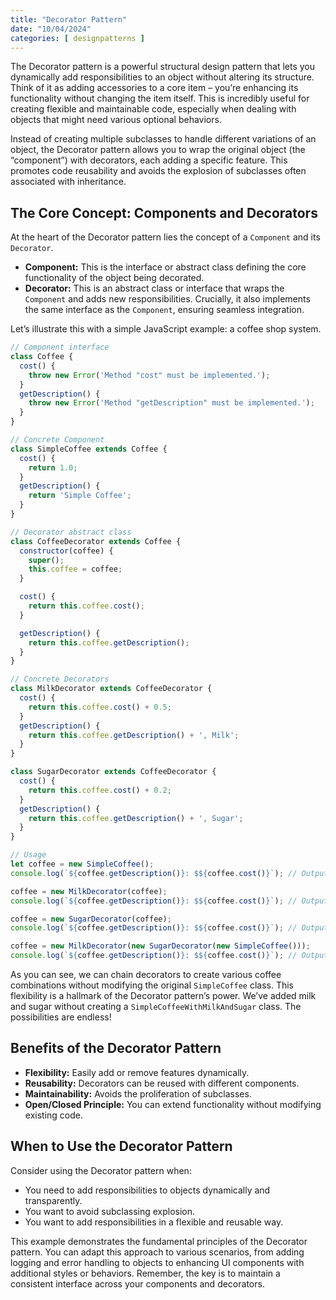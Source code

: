 ```yaml
---
title: "Decorator Pattern"
date: "10/04/2024"
categories: [ designpatterns ]
---
```


The Decorator pattern is a powerful structural design pattern that lets you dynamically add responsibilities to an object without altering its structure.  Think of it as adding accessories to a core item – you're enhancing its functionality without changing the item itself.  This is incredibly useful for creating flexible and maintainable code, especially when dealing with objects that might need various optional behaviors.

Instead of creating multiple subclasses to handle different variations of an object, the Decorator pattern allows you to wrap the original object (the "component") with decorators, each adding a specific feature.  This promotes code reusability and avoids the explosion of subclasses often associated with inheritance.

##  The Core Concept: Components and Decorators

At the heart of the Decorator pattern lies the concept of a `Component` and its `Decorator`.

* **Component:**  This is the interface or abstract class defining the core functionality of the object being decorated.
* **Decorator:** This is an abstract class or interface that wraps the `Component` and adds new responsibilities.  Crucially, it also implements the same interface as the `Component`, ensuring seamless integration.

Let's illustrate this with a simple JavaScript example: a coffee shop system.


```javascript
// Component interface
class Coffee {
  cost() {
    throw new Error('Method "cost" must be implemented.');
  }
  getDescription() {
    throw new Error('Method "getDescription" must be implemented.');
  }
}

// Concrete Component
class SimpleCoffee extends Coffee {
  cost() {
    return 1.0;
  }
  getDescription() {
    return 'Simple Coffee';
  }
}

// Decorator abstract class
class CoffeeDecorator extends Coffee {
  constructor(coffee) {
    super();
    this.coffee = coffee;
  }

  cost() {
    return this.coffee.cost();
  }

  getDescription() {
    return this.coffee.getDescription();
  }
}

// Concrete Decorators
class MilkDecorator extends CoffeeDecorator {
  cost() {
    return this.coffee.cost() + 0.5;
  }
  getDescription() {
    return this.coffee.getDescription() + ', Milk';
  }
}

class SugarDecorator extends CoffeeDecorator {
  cost() {
    return this.coffee.cost() + 0.2;
  }
  getDescription() {
    return this.coffee.getDescription() + ', Sugar';
  }
}

// Usage
let coffee = new SimpleCoffee();
console.log(`${coffee.getDescription()}: $${coffee.cost()}`); // Output: Simple Coffee: $1

coffee = new MilkDecorator(coffee);
console.log(`${coffee.getDescription()}: $${coffee.cost()}`); // Output: Simple Coffee, Milk: $1.5

coffee = new SugarDecorator(coffee);
console.log(`${coffee.getDescription()}: $${coffee.cost()}`); // Output: Simple Coffee, Milk, Sugar: $1.7

coffee = new MilkDecorator(new SugarDecorator(new SimpleCoffee()));
console.log(`${coffee.getDescription()}: $${coffee.cost()}`); // Output: Simple Coffee, Sugar, Milk: $1.7
```

As you can see, we can chain decorators to create various coffee combinations without modifying the original `SimpleCoffee` class.  This flexibility is a hallmark of the Decorator pattern's power.  We've added milk and sugar without creating a `SimpleCoffeeWithMilkAndSugar` class.  The possibilities are endless!

##  Benefits of the Decorator Pattern

* **Flexibility:** Easily add or remove features dynamically.
* **Reusability:** Decorators can be reused with different components.
* **Maintainability:**  Avoids the proliferation of subclasses.
* **Open/Closed Principle:**  You can extend functionality without modifying existing code.


##  When to Use the Decorator Pattern

Consider using the Decorator pattern when:

* You need to add responsibilities to objects dynamically and transparently.
* You want to avoid subclassing explosion.
* You want to add responsibilities in a flexible and reusable way.


This example demonstrates the fundamental principles of the Decorator pattern.  You can adapt this approach to various scenarios, from adding logging and error handling to objects to enhancing UI components with additional styles or behaviors.  Remember, the key is to maintain a consistent interface across your components and decorators.


